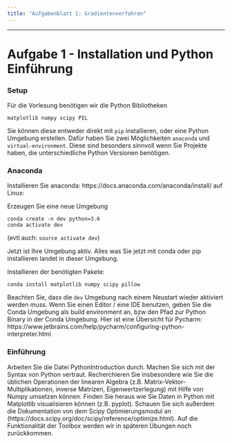 ```yaml
---
title: "Aufgabenblatt 1: Gradientenverfahren"
---
```


---------------------------------

# Aufgabe 1 - Installation und Python Einführung

### Setup

Für die Vorlesung benötigen wir die Python Bibliotheken

`matplotlib numpy scipy PIL`

Sie können diese entweder direkt mit `pip` installieren,
oder eine Python Umgebung erstellen.
Dafür haben Sie zwei Möglichkeiten `anaconda` und `virtual-environment`.
Diese sind besonders sinnvoll wenn Sie Projekte haben, die unterschiedliche Python Versionen benötigen.

### Anaconda

Installieren Sie anaconda: https://docs.anaconda.com/anaconda/install/
auf Linux:

Erzeugen Sie eine neue Umgebung

```shell
conda create -n dev python=3.6
conda activate dev
```
(evtl auch: ```source activate dev```)

Jetzt ist Ihre Umgebung aktiv.
Alles was Sie jetzt mit conda oder pip installieren landet in dieser Umgebung.

Installieren der benötigten Pakete:

```shell
conda install matplotlib numpy scipy pillow
```

Beachten Sie, dass die `dev` Umgebung nach einem Neustart wieder aktiviert werden muss.
Wenn Sie einen Editor / eine IDE benutzen, geben Sie die Conda Umgebung als build environment an,
bzw den Pfad zur Python Binary in der Conda Umgebung.
Hier ist eine Übersicht für Pycharm: https://www.jetbrains.com/help/pycharm/configuring-python-interpreter.html

### Einführung

Arbeiten Sie die Datei PythonIntroduction durch.
Machen Sie sich mit der Syntax von Python vertraut.
Recherchieren Sie insbesondere wie Sie die üblichen Operationen der linearen Algebra (z.B. Matrix-Vektor-Multiplikationen, inverse Matrizen, Eigenwertzerlegung) mit Hilfe von Numpy umsetzen können.
Finden Sie heraus wie Sie Daten in Python mit Matplotlib visualisieren können (z.B. pyplot).
Schauen Sie sich außerdem die Dokumentation von dem Scipy Optimierungsmodul an (https://docs.scipy.org/doc/scipy/reference/optimize.html).
Auf die Funktionalität der Toolbox werden wir in späteren Übungen noch zurückkommen.